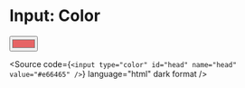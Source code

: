 
<Meta title="Atoms/Form/Input: Color" />

# Input: Color

<Unstyled>
  <input
    type="color"
    id="head"
    name="head"
    value="#e66465"
  />
</Unstyled>

<Source
  code={`
    <input
      type="color"
      id="head"
      name="head"
      value="#e66465"
    />
  `}
  language="html"
  dark
  format
/>